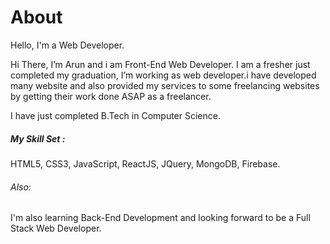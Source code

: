 <h1>About</h1>
<p>
Hello, I'm a Web Developer.

Hi There, I’m Arun and i am Front-End Web Developer. I am a fresher just completed my graduation, I’m working as web developer.i have developed many website and also provided my services to some freelancing websites by getting their work done ASAP as a freelancer.

I have just completed B.Tech in Computer Science.</p>

<h5>My Skill Set :</h5> <p>HTML5, CSS3, JavaScript, ReactJS, JQuery, MongoDB, Firebase.</p>

<h6>Also:</h6>
I'm also learning Back-End Development and looking forward to be a Full Stack Web Developer.
